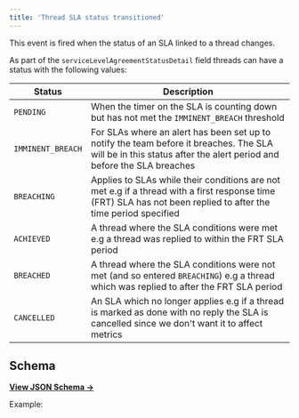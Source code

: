 ```yaml
---
title: 'Thread SLA status transitioned'
---
```


This event is fired when the status of an SLA linked to a thread changes.

As part of the `serviceLevelAgreementStatusDetail` field threads can have a status with the following values:

| Status            | Description                                                                                                                                                      |
| ----------------- | ---------------------------------------------------------------------------------------------------------------------------------------------------------------- |
| `PENDING`         | When the timer on the SLA is counting down but has not met the `IMMINENT_BREACH` threshold                                                                       |
| `IMMINENT_BREACH` | For SLAs where an alert has been set up to notify the team before it breaches. The SLA will be in this status after the alert period and before the SLA breaches |
| `BREACHING`       | Applies to SLAs while their conditions are not met e.g if a thread with a first response time (FRT) SLA has not been replied to after the time period specified  |
| `ACHIEVED`        | A thread where the SLA conditions were met e.g a thread was replied to within the FRT SLA period                                                                 |
| `BREACHED`        | A thread where the SLA conditions were not met (and so entered `BREACHING`) e.g a thread which was replied to after the FRT SLA period                           |
| `CANCELLED`       | An SLA which no longer applies e.g if a thread is marked as done with no reply the SLA is cancelled since we don't want it to affect metrics                     |

## Schema

[**View JSON Schema →**](https://core-api.uk.plain.com/webhooks/schema.json)

Example:

<Snippet file="webhooks/thread-service-level-agreement-status-transitioned.mdx" />
